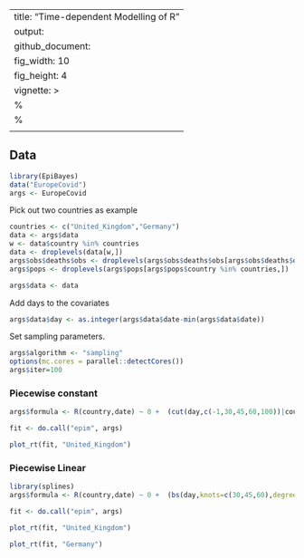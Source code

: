 
---
title: "Time-dependent Modelling of R"
output: 
  github_document:
    fig_width: 10
    fig_height: 4
vignette: >
  %\VignetteIndexEntry{Time-dpendent Modelling of R}
  %\VignetteEngine{knitr::rmarkdown}
  \usepackage[utf8]{inputenc}
---

## Data

```r
library(EpiBayes)
data("EuropeCovid")
args <- EuropeCovid
```

Pick out two countries as example
```r
countries <- c("United_Kingdom","Germany")
data <- args$data
w <- data$country %in% countries
data <- droplevels(data[w,])
args$obs$deaths$obs <- droplevels(args$obs$deaths$obs[args$obs$deaths$obs$country %in% countries,])
args$pops <- droplevels(args$pops[args$pops$country %in% countries,])

args$data <- data
```

Add days to the covariates
```r
args$data$day <- as.integer(args$data$date-min(args$data$date))
```

Set sampling parameters.
```r
args$algorithm <- "sampling"
options(mc.cores = parallel::detectCores())
args$iter=100
```

### Piecewise constant

```r
args$formula <- R(country,date) ~ 0 +  (cut(day,c(-1,30,45,60,100))|country)
```

```r
fit <- do.call("epim", args)
```

```r
plot_rt(fit, "United_Kingdom")
```



### Piecewise Linear


```r
library(splines)
args$formula <- R(country,date) ~ 0 +  (bs(day,knots=c(30,45,60),degree=1,intercept=TRUE)|country)
```

```r
fit <- do.call("epim", args)
```

```r
plot_rt(fit, "United_Kingdom")
```

```r
plot_rt(fit, "Germany")
```








